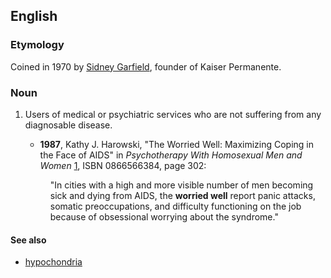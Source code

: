 ==English==
===Etymology===

Coined in 1970 by [[w:Sidney_R._Garfield|Sidney Garfield]], founder of Kaiser Permanente.

===Noun===
{{en-noun|-|sg=[[worried]] [[well]]}}

# {{medicine}} Users of medical or psychiatric services who are not suffering from any diagnosable disease.
#*'''1987''', Kathy J. Harowski, "The Worried Well:  Maximizing Coping in the Face of AIDS" in ''Psychotherapy With Homosexual Men and Women'' [http://books.google.com/books?id=NfXmSHMDIBgC], ISBN 0866566384, page 302:
#:"In cities with a high and more visible number of men becoming sick and dying from AIDS, the '''worried well''' report panic attacks, somatic preoccupations, and difficulty functioning on the job because of obsessional worrying about the syndrome."

====See also====
*[[hypochondria]]